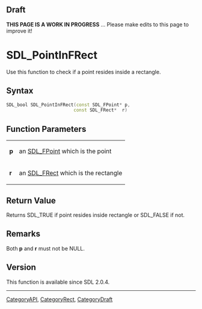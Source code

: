 == Draft ==

'''THIS PAGE IS A WORK IN PROGRESS''' ... Please make edits to this page to improve it!


<!-- #*^*^*^*^*See https://wiki.libsdl.org/SGFunctions for details on editing this page*^*^*^*^* -->


= SDL_PointInFRect =
Use this function to check if a point resides inside a rectangle.




== Syntax ==
<syntaxhighlight lang='c++'>
SDL_bool SDL_PointInFRect(const SDL_FPoint* p,
                         const SDL_FRect*  r)
</syntaxhighlight>


== Function Parameters ==
{|
|'''p'''
|an [[SDL_FPoint]] which is the point
|-
|'''r'''
|an [[SDL_FRect]] which is the rectangle
|}


== Return Value ==
Returns SDL_TRUE if point resides inside rectangle or SDL_FALSE if not.



== Remarks ==
Both '''p''' and '''r''' must not be NULL.

== Version ==
This function is available since SDL 2.0.4.


----
[[CategoryAPI]], [[CategoryRect]], [[CategoryDraft]]
<!-- #See the Style Guide for instructions on editing the footer. -->
